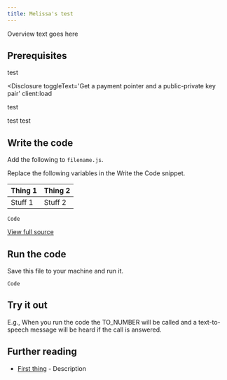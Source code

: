 ```yaml
---
title: Melissa's test
---
```



Overview text goes here

## Prerequisites

<Disclosure toggleText='Sign up for a Rafiki.money account' client:load>
  test
</Disclosure>

<Disclosure
  toggleText='Get a payment pointer and a public-private key pair'
  client:load
>
  test
</Disclosure>

<Disclosure toggleText='Install the Open Payments snippets package' client:load>
  test
</Disclosure>

<Disclosure toggleText='Set up your .env file' client:load>
  test
</Disclosure>

## Write the code

Add the following to `filename.js`.

Replace the following variables in the Write the Code snippet.

| Thing 1 | Thing 2 |
| ------- | ------- |
| Stuff 1 | Stuff 2 |

```
Code
```

[View full source](http://google.com)

## Run the code

Save this file to your machine and run it.

```
Code
```

## Try it out

E.g., When you run the code the TO_NUMBER will be called and a text-to-speech message will be heard if the call is answered.

## Further reading

- [First thing](http://google.com) - Description
